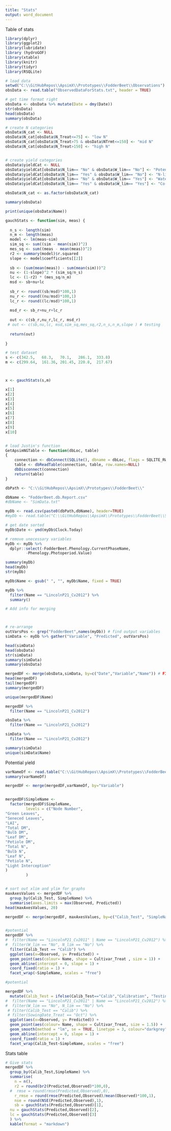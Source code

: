 ```yaml
---
title: "Stats"
output: word_document
---
```


Table of stats

```r
library(dplyr)
library(ggplot2)
library(lubridate)
library (hydroGOF)
library(xtable)
library(knitr)
library(tidyr)
library(RSQLite)

# load data
setwd("C:\\GitHubRepos\\ApsimX\\Prototypes\\FodderBeet\\Observations")
obsData <- read.table("ObservedDataForStats.txt", header = TRUE)

# get time format right
obsData <- obsData %>% mutate(Date = dmy(Date))
str(obsData)
head(obsData)
summary(obsData)

# create N categories
obsData$N_cat <- NULL
obsData$N_cat[obsData$N_Treat<=75] <- "low N"
obsData$N_cat[obsData$N_Treat>75 & obsData$NTrmt<=150] <- "mid N"
obsData$N_cat[obsData$N_Treat>150] <- "high N"


# create yield categories
obsData$yieldCat <- NULL
obsData$yieldCat[obsData$N_lim== "No" & obsData$W_lim== "No"] <- "Potential"
obsData$yieldCat[obsData$N_lim== "Yes" & obsData$W_lim== "No"] <- "N-limited only"
obsData$yieldCat[obsData$N_lim== "No" & obsData$W_lim== "Yes"] <- "Water-limited only"
obsData$yieldCat[obsData$N_lim== "Yes" & obsData$W_lim== "Yes"] <- "Co-limited"

obsData$N_cat <- as.factor(obsData$N_cat)

summary(obsData)

print(unique(obsData$Name))

```


```r

gauchStats <- function(sim, meas) {
  
  n_s <- length(sim)
  n_m <- length(meas)
  model <- lm(meas~sim)
  sim_sq <- sum((sim - mean(sim))^2)
  mes_sq <- sum((meas - mean(meas))^2)
  r2 <- summary(model)$r.squared
  slope <- model$coefficients[[2]]
  
  sb <- (sum(mean(meas)) - sum(mean(sim)))^2
  nu <- (1-slope)^2 * (sim_sq/n_s)
  lc <- (1-r2) * (mes_sq/n_m)
  msd <- sb+nu+lc
  
  sb_r <- round((sb/msd)*100,1)
  nu_r <- round((nu/msd)*100,1)
  lc_r <- round((lc/msd)*100,1)
  
  msd_r <- sb_r+nu_r+lc_r
  
  out <- c(sb_r,nu_r,lc_r, msd_r)
 # out <- c(sb,nu,lc, msd,sim_sq,mes_sq,r2,n_s,n_m,slope ) # testing
  
  return(out)
  
}

# test dataset
s <- c(342.5,	68.3,	70.1,	286.1,	333.8)
m <- c(299.64,	161.36,	201.45,	220.8,	217.67)



x <- gauchStats(s,m)

x[1]
x[2]
x[3]
x[4]
x[5]
x[6]
x[7]
x[8]
x[9]
x[10]



```





```r
# load Justin's function
GetApsimNGTable <- function(dbLoc, table) 
{
    connection <- dbConnect(SQLite(), dbname = dbLoc, flags = SQLITE_RW)
    table <- dbReadTable(connection, table, row.names=NULL)
    dbDisconnect(connection)
    return(table)
}

dbPath <- "C:\\GitHubRepos\\ApsimX\\Prototypes\\FodderBeet\\"

dbName <- "FodderBeet.db.Report.csv"
#dbName <- "SimData.txt"

myDb <- read.csv(paste0(dbPath,dbName), header=TRUE)
#myDb <- read.table("C:\\GitHubRepos\\ApsimX\\Prototypes\\FodderBeet\\SimData.txt", header=TRUE)

# get date sorted
myDb$Date <- ymd(myDb$Clock.Today)

# remove unecessary variables
myDb <- myDb %>%
  dplyr::select(-FodderBeet.Phenology.CurrentPhaseName, 
         -Phenology.Photoperiod.Value)

summary(myDb)
head(myDb)
str(myDb)

myDb$Name <- gsub(" ", "", myDb$Name, fixed = TRUE)

myDb %>%
  filter(Name == "LincolnP21_Cv2012") %>%
  summary()


```


```r

# Add info for merging



# re-arrange
outVarsPos <- grep("FodderBeet",names(myDb)) # find output variables
simData <- myDb %>% gather("Variable", "Predicted", outVarsPos)

head(simData)
head(obsData)
str(simData)
summary(simData)
summary(obsData)

mergedDF <- merge(obsData,simData, by=c("Date","Variable","Name")) # FIXME: add experiment?
head(mergedDF)
tail(mergedDF)
summary(mergedDF)

unique(mergedDF$Name)

mergedDF %>%
  filter(Name == "LincolnP21_Cv2012")

obsData %>%
  filter(Name == "LincolnP21_Cv2012")

simData %>%
  filter(Name == "LincolnP21_Cv2012")

summary(simData)
unique(simData$Name)

```



Potential yield

```r

varNameDf <- read.table("C:\\GitHubRepos\\ApsimX\\Prototypes\\FodderBeet\\VariableNames.txt", header = TRUE)
summary(varNameDf)

mergedDF <- merge(mergedDF,varNameDf, by="Variable")


mergedDF$SimpleName <- 
  factor(mergedDF$SimpleName, 
         levels = c("Node Number",
"Green Leaves",
"Seneced Leaves",
"LAI",
"Total DM",
"Bulb DM",
"Leaf DM",
"Petiole DM",
"Total N",
"Bulb N",
"Leaf N",
"Petiole N",
"Light Interception"
)
         )


# sort out xlim and ylim for graphs
maxAxesValues <- mergedDF %>%
  group_by(Calib_Test, SimpleName) %>%
  summarise(axes.limits = max(Observed, Predicted))
head(maxAxesValues, 20)

mergedDF <- merge(mergedDF, maxAxesValues, by=c("Calib_Test", "SimpleName"))


#potential
mergedDF %>%
#  filter(Name == "LincolnP21_Cv2011" | Name == "LincolnP21_Cv2012") %>%
#  filter(W_lim == "No", N_lim == "No") %>%
  filter(Calib_Test == "Calib") %>%
  ggplot(aes(x=Observed, y= Predicted)) +
  geom_point(aes(colour= Name, shape = Cultivar_Treat , size = 1)) +
  geom_abline(intercept = 0, slope = 1) +
  coord_fixed(ratio = 1) +
  facet_wrap(~SimpleName, scales = "free")

#potential

mergedDF %>%
  mutate(Calib_Test = ifelse(Calib_Test=="Calib","Calibration", "Testing"))  %>%
#  filter(Name == "LincolnP21_Cv2011" | Name == "LincolnP21_Cv2012") %>%
#  filter(W_lim == "No", N_lim == "No") %>%
 # filter(Calib_Test == "Calib") %>%
 # filter(SowingDate_Treat == "Oct") %>%
  ggplot(aes(x=Observed, y= Predicted)) +
  geom_point(aes(colour= Name, shape = Cultivar_Treat, size = 1.5)) +
  geom_smooth(method = "lm", se = TRUE, linetype = 3, colour="darkgrey") +
  geom_abline(intercept = 0, slope = 1) +
  coord_fixed(ratio = 1) +
  facet_wrap(Calib_Test~SimpleName, scales = "free")

```


Stats table

```r
# Give stats
mergedDF %>%
  group_by(Calib_Test,SimpleName) %>%
  summarise(
    n = n(),
    r2 = round(br2(Predicted,Observed)*100,0),
  #  rmse = round(rmse(Predicted,Observed),0),
    r_rmse = round(rmse(Predicted,Observed)/mean(Observed)*100,1),
    nse = round(NSE(Predicted,Observed),1),
    sb = gauchStats(Predicted,Observed)[1],
  nu = gauchStats(Predicted,Observed)[2],
  lc = gauchStats(Predicted,Observed)[3]
  ) %>%
  kable(format = "markdown")

```

